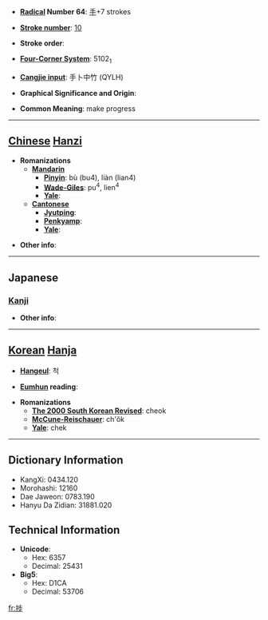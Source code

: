 * '''[[Wiktionary:Chinese radical index| Radical]] Number 64''': [[Wiktionary:Chinese radical index 手|手]]+7 strokes

* '''[[Wiktionary:Chinese total strokes index|Stroke number]]''': [[Wiktionary:Chinese total strokes index 10|10]]

* '''Stroke order''': 

* '''[[Wiktionary:Chinese four corner index|Four-Corner System]]''': 5102<sub>1</sub>

* '''[[Wiktionary:Chinese Cangjie index|Cangjie input]]''': 手卜中竹 (QYLH)

* '''Graphical Significance and Origin''': 

* '''Common Meaning''': make progress

----

== [[Chinese]] [[Hanzi]] ==

* '''Romanizations'''
** '''[[Mandarin]]'''
*** '''[[Pinyin]]''': bù (bu4), liàn (lian4)
*** '''[[Wade-Giles]]''': pu<sup>4</sup>, lien<sup>4</sup>
*** '''[[Yale]]''': 
** '''[[Cantonese]]'''
*** '''[[Jyutping]]''':
*** '''[[Penkyamp]]''': 
*** '''[[Yale]]''': 

* '''Other info''': 

----

==Japanese==
===[[Kanji]]===
{{kanji|on readings=[[ほ]] (ho), [[ちょく]] (choku)
|kun readings=[[はかどる]] (hakadoru)
}}

* '''Other info''':  

----

== [[Korean]] [[Hanja]] ==

* '''[[Hangeul]]''': 척

* '''[[Eumhun]] reading''': 

* '''Romanizations'''
** '''[[The 2000 South Korean Revised Romanization|The 2000 South Korean Revised]]''': cheok
** '''[[McCune-Reischauer]]''': ch'ŏk
** '''[[Yale]]''': chek

----

== Dictionary Information ==

* KangXi: 0434.120
* Morohashi: 12160
* Dae Jaweon: 0783.190
* Hanyu Da Zidian: 31881.020

== Technical Information ==

* '''Unicode''':
** Hex: 6357
** Decimal: 25431
* '''Big5''':
** Hex: D1CA
** Decimal: 53706

[[fr:捗]]